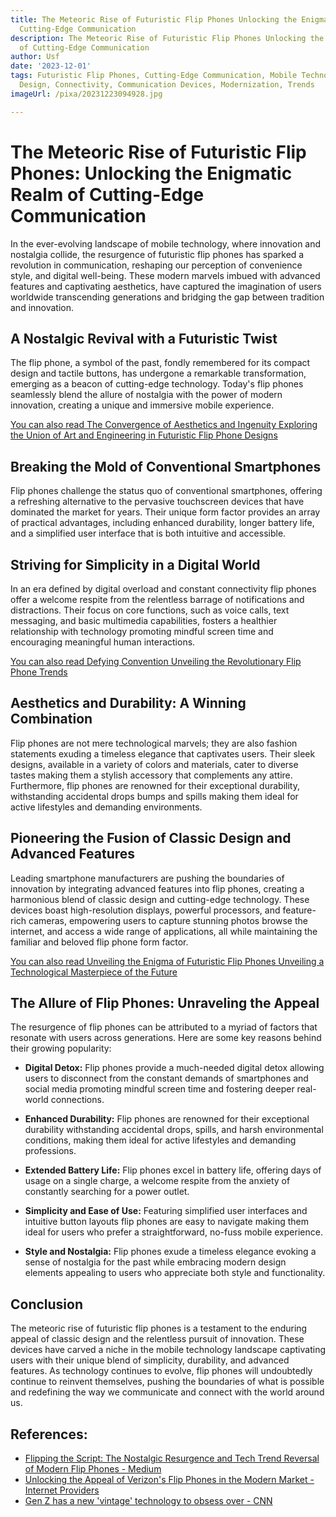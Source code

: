 ```yaml
---
title: The Meteoric Rise of Futuristic Flip Phones Unlocking the Enigmatic Realm of
  Cutting-Edge Communication
description: The Meteoric Rise of Futuristic Flip Phones Unlocking the Enigmatic Realm
  of Cutting-Edge Communication
author: Usf
date: '2023-12-01'
tags: Futuristic Flip Phones, Cutting-Edge Communication, Mobile Technology, Innovation,
  Design, Connectivity, Communication Devices, Modernization, Trends
imageUrl: /pixa/20231223094928.jpg

---
```

# The Meteoric Rise of Futuristic Flip Phones: Unlocking the Enigmatic Realm of Cutting-Edge Communication


In the ever-evolving landscape of mobile  technology, where innovation and nostalgia collide, the resurgence  of futuristic flip phones has sparked a revolution in communication, reshaping our perception of convenience  style, and digital well-being. These modern  marvels imbued with advanced  features and captivating aesthetics, have captured the imagination of users worldwide transcending generations and bridging the gap between tradition and innovation.

## A Nostalgic Revival with a Futuristic Twist

The flip  phone, a symbol of the  past, fondly remembered for its  compact design and tactile buttons, has  undergone a remarkable transformation, emerging as a beacon of cutting-edge technology.  Today's  flip phones seamlessly blend the allure of nostalgia with the power of modern innovation, creating a unique and immersive mobile experience.

[You can also read  The  Convergence  of Aesthetics and Ingenuity Exploring the Union  of Art and Engineering in  Futuristic Flip  Phone Designs](The%20Convergence%20of%20Aesthetics%20and%20Ingenuity%20Exploring%20the%20Union%20of%20Art%20and%20Engineering%20in%20Futuristic%20Flip%20Phone%20Designs)


## Breaking the Mold of Conventional  Smartphones

Flip phones  challenge the status  quo of conventional smartphones, offering a refreshing alternative to the pervasive touchscreen devices that have  dominated the market for years.  Their unique form factor provides an  array of practical advantages, including enhanced durability, longer battery life, and a simplified  user interface that is both intuitive  and accessible.

## Striving for Simplicity in a Digital World

In an  era defined by digital overload and constant connectivity flip phones offer a welcome respite  from the relentless barrage of notifications and distractions. Their focus on core functions, such as voice calls, text messaging, and basic multimedia capabilities, fosters a healthier  relationship  with technology promoting mindful screen time and encouraging  meaningful human interactions.

[You can  also read Defying Convention Unveiling the Revolutionary Flip Phone Trends](Defying%20Convention%20Unveiling%20the%20Revolutionary%20Flip%20Phone%20Trends)


## Aesthetics and  Durability: A Winning Combination

Flip phones are not mere technological marvels; they are also fashion  statements exuding a timeless elegance that captivates users. Their sleek designs, available  in a variety of colors and materials, cater to diverse tastes  making  them a stylish accessory that complements any attire.  Furthermore, flip  phones are renowned for their exceptional durability, withstanding accidental drops bumps and spills making them ideal for active lifestyles and  demanding environments.

## Pioneering the Fusion of Classic Design and Advanced  Features

Leading smartphone manufacturers are pushing the boundaries  of innovation by integrating advanced features into flip phones, creating a harmonious blend of classic design and cutting-edge technology. These devices boast high-resolution displays,  powerful processors, and feature-rich cameras, empowering users to capture  stunning photos browse the internet, and access a wide  range of applications,  all while maintaining the  familiar and beloved flip phone form  factor.

[You can also  read  Unveiling the Enigma of Futuristic Flip Phones Unveiling a Technological Masterpiece of the Future](Unveiling%20the%20Enigma%20of%20Futuristic%20Flip%20Phones%20Unveiling%20a%20Technological%20Masterpiece%20of%20the%20Future)


## The Allure of  Flip Phones: Unraveling the Appeal

The resurgence of flip phones can be attributed to a myriad of factors that resonate with users across generations. Here  are some  key reasons behind their  growing  popularity:

- **Digital Detox:** Flip phones provide a much-needed digital detox allowing users to disconnect from the constant demands of smartphones and social media promoting mindful screen time and fostering deeper real-world  connections.

- **Enhanced Durability:** Flip phones are  renowned for their exceptional durability  withstanding accidental drops, spills, and  harsh environmental conditions, making them ideal for  active lifestyles  and demanding professions.

- **Extended Battery Life:** Flip phones excel in  battery life, offering days  of  usage on a single charge, a welcome respite from the anxiety of constantly searching for a power outlet.

- **Simplicity and Ease of Use:** Featuring simplified user interfaces and intuitive button layouts flip phones are easy to navigate making them ideal for users who prefer a straightforward, no-fuss mobile experience.

- **Style and Nostalgia:** Flip phones exude a timeless elegance evoking a sense of nostalgia for the past while embracing modern design elements appealing to users who appreciate both style and functionality.

##  Conclusion

The meteoric rise of futuristic flip phones is a testament to the enduring appeal  of classic design and the relentless pursuit of innovation.  These devices have carved a  niche in the mobile  technology landscape captivating users with their unique blend of simplicity, durability, and advanced features. As technology continues to evolve, flip phones will undoubtedly continue  to reinvent themselves, pushing the boundaries of what is possible and redefining the way we communicate and connect with the  world around us.

## References:
- [Flipping the Script: The Nostalgic Resurgence and Tech Trend Reversal of Modern Flip Phones - Medium](https://medium.com/@shariqmohamedyusuf/flipping-the-script-the-nostalgic-resurgence-and-tech-trend-reversal-of-modern-flip-phones-5c1efeaef780)
- [Unlocking the Appeal of Verizon's Flip Phones in the Modern Market - Internet Providers](https://isp.page/news/unlocking-the-appeal-of-verizons-flip-phones-in-the-modern-market/)
- [Gen Z has a new 'vintage' technology to obsess over - CNN](https://www.cnn.com/2023/01/15/business/flip-phone-gen-z-ctrp/index.html)

